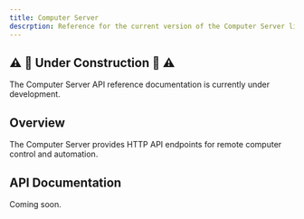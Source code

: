 ```yaml
---
title: Computer Server
descrption: Reference for the current version of the Computer Server library.
---
```


## ⚠️ 🚧 Under Construction 🚧 ⚠️

The Computer Server API reference documentation is currently under development.

## Overview

The Computer Server provides HTTP API endpoints for remote computer control and automation.

## API Documentation

Coming soon.

